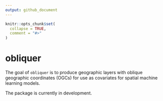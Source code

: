 ```yaml
---
output: github_document
---
```


<!-- README.md is generated from README.Rmd. Please edit that file -->

```r
knitr::opts_chunk$set(
  collapse = TRUE,
  comment = "#>"
)
```

# obliquer

<!-- badges: start -->
<!-- badges: end -->

The goal of `obliquer` is to produce geographic layers with oblique geographic coordinates (OGCs) for use as covariates for spatial machine learning models.

The package is currently in development.
